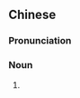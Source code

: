 ==Chinese==
{{zh-forms|s=傻瓜相机|type=22}}
{{zh-wp}}

===Pronunciation===
{{zh-pron
|m=shǎguā xiàngjī
|cat=n
}}

===Noun===
{{zh-noun}}

# {{w|point-and-shoot camera}}

{{zh-cat|Photography}}